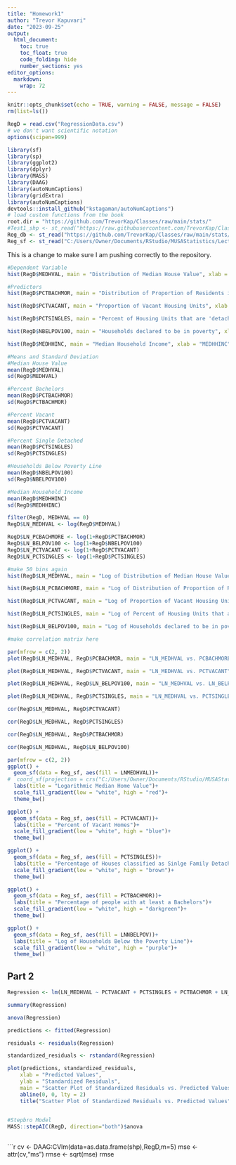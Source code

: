 ---
title: "Homework1"
author: "Trevor Kapuvari"
date: "2023-09-25"
output: 
  html_document:
    toc: true
    toc_float: true
    code_folding: hide
    number_sections: yes
editor_options: 
  markdown: 
    wrap: 72
---
```{r setup clear environment,  include=FALSE}
knitr::opts_chunk$set(echo = TRUE, warning = FALSE, message = FALSE)
rm(list=ls())
```

```{r setup, include=FALSE}
RegD = read.csv("RegressionData.csv")
# we don't want scientific notation
options(scipen=999)

library(sf)
library(sp)
library(ggplot2)
library(dplyr)
library(MASS)
library(DAAG)
library(autoNumCaptions)
library(gridExtra)
library(autoNumCaptions)
devtools::install_github("kstagaman/autoNumCaptions")
# load custom functions from the book 
root.dir = "https://github.com/TrevorKap/Classes/raw/main/stats/"
#Test1_shp <- st_read("https://raw.githubusercontent.com/TrevorKap/Classes/main/stats/RegressionData.shp")
Reg_db <- st_read("https://github.com/TrevorKap/Classes/raw/main/stats/RegressionData.dbf")
Reg_sf <- st_read("C:/Users/Owner/Documents/RStudio/MUSAStatistics/Lecture1RegressionData/RegressionData.shp")

```

This is a change to make sure I am pushing correctly to the repository.


```{r Distribution Histograms}
#Dependent Variable
hist(RegD$MEDHVAL, main = "Distribution of Median House Value", xlab = "MEDHVAL", breaks = 50)

#Predictors
hist(RegD$PCTBACHMOR, main = "Distribution of Proportion of Residents in Block with at least a Bachelors", xlab = "PCTBACHMORE")

hist(RegD$PCTVACANT, main = "Proportion of Vacant Housing Units", xlab = "PCTVACANT")

hist(RegD$PCTSINGLES, main = "Percent of Housing Units that are 'detached single family houses'", xlab = "PCTSINGLE")

hist(RegD$NBELPOV100, main = "Households declared to be in poverty", xlab = "NBELPOV100")

hist(RegD$MEDHHINC, main = "Median Household Income", xlab = "MEDHHINC")
```

```{r Means, and Standard Deviation}
#Means and Standard Deviation 
#Median House Value
mean(RegD$MEDHVAL)
sd(RegD$MEDHVAL)

#Percent Bachelors
mean(RegD$PCTBACHMOR)
sd(RegD$PCTBACHMOR)

#Percent Vacant
mean(RegD$PCTVACANT)
sd(RegD$PCTVACANT)

#Percent Single Detached 
mean(RegD$PCTSINGLES)
sd(RegD$PCTSINGLES)

#Households Below Poverty Line
mean(RegD$NBELPOV100)
sd(RegD$NBELPOV100)

#Median Household Income
mean(RegD$MEDHHINC)
sd(RegD$MEDHHINC)
```

```{r Log Variables}
filter(RegD, MEDHVAL == 0)
RegD$LN_MEDHVAL <- log(RegD$MEDHVAL)

RegD$LN_PCBACHMORE <- log(1+RegD$PCTBACHMOR)
RegD$LN_BELPOV100 <- log(1+RegD$NBELPOV100)
RegD$LN_PCTVACANT <- log(1+RegD$PCTVACANT)
RegD$LN_PCTSINGLES <- log(1+RegD$PCTSINGLES)
```

```{r Logirtihmic Histograms} 
#make 50 bins again 
hist(RegD$LN_MEDHVAL, main = "Log of Distribution of Median House Value", xlab = "LN MEDHVAL")

hist(RegD$LN_PCBACHMORE, main = "Log of Distribution of Proportion of Residents in Block with at least a Bachelors", xlab = "LN PCTBACHMOR")

hist(RegD$LN_PCTVACANT, main = "Log of Proportion of Vacant Housing Units", xlab = "LN PCTVACANT")

hist(RegD$LN_PCTSINGLES, main = "Log of Percent of Housing Units that are 'detached single family houses'", xlab = "LN PCTSINGLE")

hist(RegD$LN_BELPOV100, main = "Log of Households declared to be in poverty", xlab = "LN NBELPOV100")

#make correlation matrix here 

```
```{r Scatter Plots between Median Home Value & Predictors}
par(mfrow = c(2, 2))
plot(RegD$LN_MEDHVAL, RegD$PCBACHMOR, main = "LN_MEDHVAL vs. PCBACHMORE", xlab = "LN_MEDHVAL", ylab = "PCBACHMORE")

plot(RegD$LN_MEDHVAL, RegD$PCTVACANT, main = "LN_MEDHVAL vs. PCTVACANT", xlab = "LN_MEDHVAL", ylab = "PCTVACANT")

plot(RegD$LN_MEDHVAL, RegD$LN_BELPOV100, main = "LN_MEDHVAL vs. LN_BELPOV100", xlab = "LN_MEDHVAL", ylab = "LN_BELPOV100")

plot(RegD$LN_MEDHVAL, RegD$PCTSINGLES, main = "LN_MEDHVAL vs. PCTSINGLES", xlab = "LN_MEDHVAL", ylab = "PCTSINGLES")

```

```{r Pearson Correlations}
cor(RegD$LN_MEDHVAL, RegD$PCTVACANT)

cor(RegD$LN_MEDHVAL, RegD$PCTSINGLES)

cor(RegD$LN_MEDHVAL, RegD$PCTBACHMOR)

cor(RegD$LN_MEDHVAL, RegD$LN_BELPOV100)

```



```{r Chloropleth Maps}
par(mfrow = c(2, 2))
ggplot() +
  geom_sf(data = Reg_sf, aes(fill = LNMEDHVAL))+
#  coord_sf(projection = crs("C:/Users/Owner/Documents/RStudio/MUSAStatistics/Lecture1RegressionData/RegressionData.shp")
  labs(title = "Logarithmic Median Home Value")+
  scale_fill_gradient(low = "white", high = "red")+
  theme_bw()

ggplot() +
  geom_sf(data = Reg_sf, aes(fill = PCTVACANT))+
  labs(title = "Percent of Vacant Homes")+
  scale_fill_gradient(low = "white", high = "blue")+
  theme_bw()

ggplot() +
  geom_sf(data = Reg_sf, aes(fill = PCTSINGLES))+
  labs(title = "Percentage of Houses classified as Sinlge Family Detached")+
  scale_fill_gradient(low = "white", high = "brown")+
  theme_bw() 

ggplot() +
  geom_sf(data = Reg_sf, aes(fill = PCTBACHMOR))+
  labs(title = "Percentage of people with at least a Bachelors")+
  scale_fill_gradient(low = "white", high = "darkgreen")+
  theme_bw()

ggplot() +
  geom_sf(data = Reg_sf, aes(fill = LNNBELPOV))+
  labs(title = "Log of Households Below the Poverty Line")+
  scale_fill_gradient(low = "white", high = "purple")+
  theme_bw()


```

## Part 2

```{r regression part A}
Regression <- lm(LN_MEDHVAL ~ PCTVACANT + PCTSINGLES + PCTBACHMOR + LN_BELPOV100, data = RegD)

summary(Regression)

```

```{r anova of regression pB }
anova(Regression)
```

```{r Part C}

predictions <- fitted(Regression)

residuals <- residuals(Regression)

standardized_residuals <- rstandard(Regression)

```

```{r Part D}

plot(predictions, standardized_residuals,
    xlab = "Predicted Values",
    ylab = "Standardized Residuals",
    main = "Scatter Plot of Standardized Residuals vs. Predicted Values")
    abline(0, 0, lty = 2)
    title("Scatter Plot of Standardized Residuals vs. Predicted Values")
    
```


```{r Question 3}
#Stepbro Model 
MASS::stepAIC(RegD, direction="both")$anova
  
```
```{r Question 4}

cv <- DAAG:CVlm(data=as.data.frame(shp),RegD,m=5)
mse <- attr(cv,"ms")
rmse <- sqrt(mse)
rmse


